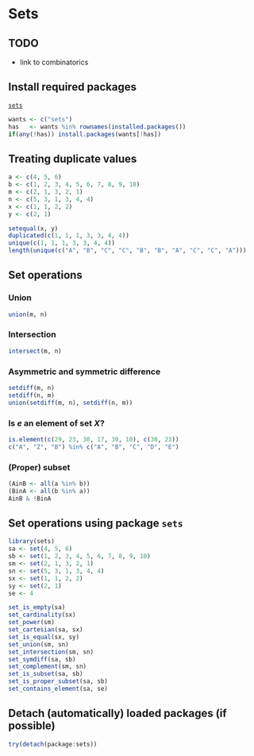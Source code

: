 Sets
=========================

TODO
-------------------------

 - link to combinatorics

Install required packages
-------------------------

[`sets`](http://cran.r-project.org/package=sets)

```r
wants <- c("sets")
has   <- wants %in% rownames(installed.packages())
if(any(!has)) install.packages(wants[!has])
```

Treating duplicate values
-------------------------

```r
a <- c(4, 5, 6)
b <- c(1, 2, 3, 4, 5, 6, 7, 8, 9, 10)
m <- c(2, 1, 3, 2, 1)
n <- c(5, 3, 1, 3, 4, 4)
x <- c(1, 1, 2, 2)
y <- c(2, 1)
```

```r
setequal(x, y)
duplicated(c(1, 1, 1, 3, 3, 4, 4))
unique(c(1, 1, 1, 3, 3, 4, 4))
length(unique(c("A", "B", "C", "C", "B", "B", "A", "C", "C", "A")))
```

Set operations
-------------------------

### Union
```r
union(m, n)
```

### Intersection

```r
intersect(m, n)
```

### Asymmetric and symmetric difference

```r
setdiff(m, n)
setdiff(n, m)
union(setdiff(m, n), setdiff(n, m))
```

### Is $e$ an element of set $X$?

```r
is.element(c(29, 23, 30, 17, 30, 10), c(30, 23))
c("A", "Z", "B") %in% c("A", "B", "C", "D", "E")
```

### (Proper) subset

```r
(AinB <- all(a %in% b))
(BinA <- all(b %in% a))
AinB & !BinA
```

Set operations using package `sets`
-------------------------

```r
library(sets)
sa <- set(4, 5, 6)
sb <- set(1, 2, 3, 4, 5, 6, 7, 8, 9, 10)
sm <- set(2, 1, 3, 2, 1)
sn <- set(5, 3, 1, 3, 4, 4)
sx <- set(1, 1, 2, 2)
sy <- set(2, 1)
se <- 4

set_is_empty(sa)
set_cardinality(sx)
set_power(sm)
set_cartesian(sa, sx)
set_is_equal(sx, sy)
set_union(sm, sn)
set_intersection(sm, sn)
set_symdiff(sa, sb)
set_complement(sm, sn)
set_is_subset(sa, sb)
set_is_proper_subset(sa, sb)
set_contains_element(sa, se)
```

Detach (automatically) loaded packages (if possible)
-------------------------

```r
try(detach(package:sets))
```
